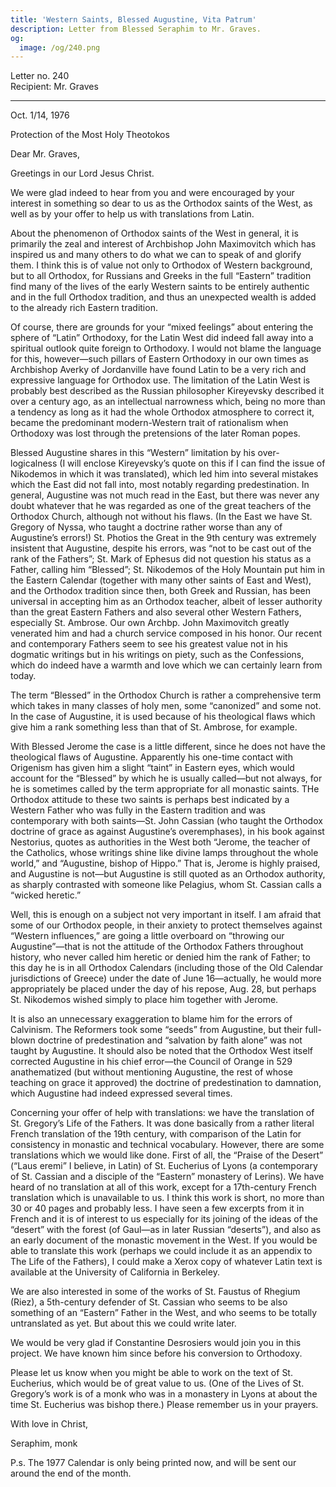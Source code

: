 ```yaml
---
title: 'Western Saints, Blessed Augustine, Vita Patrum'
description: Letter from Blessed Seraphim to Mr. Graves.
og:
  image: /og/240.png
---
```


<div style={{textAlign:'right', fontFamily:'monospace'}}>Letter no. 240</div>
<div style={{textAlign:'left', fontFamily:'monospace'}}>Recipient: Mr. Graves</div>

---

Oct. 1/14, 1976

Protection of the Most Holy Theotokos

Dear Mr. Graves,

Greetings in our Lord Jesus Christ.

We were glad indeed to hear from you and were encouraged by your interest in something so dear to us as the Orthodox saints of the West, as well as by your offer to help us with translations from Latin.

About the phenomenon of Orthodox saints of the West in general, it is primarily the zeal and interest of Archbishop John Maximovitch which has inspired us and many others to do what we can to speak of and glorify them. I think this is of value not only to Orthodox of Western background, but to all Orthodox, for Russians and Greeks in the full “Eastern” tradition find many of the lives of the early Western saints to be entirely authentic and in the full Orthodox tradition, and thus an unexpected wealth is added to the already rich Eastern tradition.

Of course, there are grounds for your “mixed feelings” about entering the sphere of “Latin” Orthodoxy, for the Latin West did indeed fall away into a spiritual outlook quite foreign to Orthodoxy. I would not blame the language for this, however—such pillars of Eastern Orthodoxy in our own times as Archbishop Averky of Jordanville have found Latin to be a very rich and expressive language for Orthodox use. The limitation of the Latin West is probably best described as the Russian philosopher Kireyevsky described it over a century ago, as an intellectual narrowness which, being no more than a tendency as long as it had the whole Orthodox atmosphere to correct it, became the predominant modern-Western trait of rationalism when Orthodoxy was lost through the pretensions of the later Roman popes.

Blessed Augustine shares in this “Western” limitation by his over-logicalness (I will enclose Kireyevsky’s quote on this if I can find the issue of Nikodemos in which it was translated), which led him into several mistakes which the East did not fall into, most notably regarding predestination. In general, Augustine was not much read in the East, but there was never any doubt whatever that he was regarded as one of the great teachers of the Orthodox Church, although not without his flaws. (In the East we have St. Gregory of Nyssa, who taught a doctrine rather worse than any of Augustine’s errors!) St. Photios the Great in the 9th century was extremely insistent that Augustine, despite his errors, was “not to be cast out of the rank of the Fathers”; St. Mark of Ephesus did not question his status as a Father, calling him “Blessed”; St. Nikodemos of the Holy Mountain put him in the Eastern Calendar (together with many other saints of East and West), and the Orthodox tradition since then, both Greek and Russian, has been universal in accepting him as an Orthodox teacher, albeit of lesser authority than the great Eastern Fathers and also several other Western Fathers, especially St. Ambrose. Our own Archbp. John Maximovitch greatly venerated him and had a church service composed in his honor. Our recent and contemporary Fathers seem to see his greatest value not in his dogmatic writings but in his writings on piety, such as the Confessions, which do indeed have a warmth and love which we can certainly learn from today.

The term “Blessed” in the Orthodox Church is rather a comprehensive term which takes in many classes of holy men, some “canonized” and some not. In the case of Augustine, it is used because of his theological flaws which give him a rank something less than that of St. Ambrose, for example.

With Blessed Jerome the case is a little different, since he does not have the theological flaws of Augustine. Apparently his one-time contact with Origenism has given him a slight “taint” in Eastern eyes, which would account for the “Blessed” by which he is usually called—but not always, for he is sometimes called by the term appropriate for all monastic saints. THe Orthodox attitude to these two saints is perhaps best indicated by a Western Father who was fully in the Eastern tradition and was contemporary with both saints—St. John Cassian (who taught the Orthodox doctrine of grace as against Augustine’s overemphases), in his book against Nestorius, quotes as authorities in the West both “Jerome, the teacher of the Catholics, whose writings shine like divine lamps throughout the whole world,” and “Augustine, bishop of Hippo.” That is, Jerome is highly praised, and Augustine is not—but Augustine is still quoted as an Orthodox authority, as sharply contrasted with someone like Pelagius, whom St. Cassian calls a “wicked heretic.”

Well, this is enough on a subject not very important in itself. I am afraid that some of our Orthodox people, in their anxiety to protect themselves against “Western influences,” are going a little overboard on “throwing our Augustine”—that is not the attitude of the Orthodox Fathers throughout history, who never called him heretic or denied him the rank of Father; to this day he is in all Orthodox Calendars (including those of the Old Calendar jurisdictions of Greece) under the date of June 16—actually, he would more appropriately be placed under the day of his repose, Aug. 28, but perhaps St. Nikodemos wished simply to place him together with Jerome.

It is also an unnecessary exaggeration to blame him for the errors of Calvinism. The Reformers took some “seeds” from Augustine, but their full-blown doctrine of predestination and “salvation by faith alone” was not taught by Augustine. It should also be noted that the Orthodox West itself corrected Augustine in his chief error—the Council of Orange in 529 anathematized (but without mentioning Augustine, the rest of whose teaching on grace it approved) the doctrine of predestination to damnation, which Augustine had indeed expressed several times.

Concerning your offer of help with translations: we have the translation of St. Gregory’s Life of the Fathers. It was done basically from a rather literal French translation of the 19th century, with comparison of the Latin for consistency in monastic and technical vocabulary. However, there are some translations which we would like done. First of all, the “Praise of the Desert” (“Laus eremi” I believe, in Latin) of St. Eucherius of Lyons (a contemporary of St. Cassian and a disciple of the “Eastern” monastery of Lerins). We have heard of no translation at all of this work, except for a 17th-century French translation which is unavailable to us. I think this work is short, no more than 30 or 40 pages and probably less. I have seen a few excerpts from it in French and it is of interest to us especially for its joining of the ideas of the “desert” with the forest (of Gaul—as in later Russian “deserts”), and also as an early document of the monastic movement in the West. If you would be able to translate this work (perhaps we could include it as an appendix to The Life of the Fathers), I could make a Xerox copy of whatever Latin text is available at the University of California in Berkeley.

We are also interested in some of the works of St. Faustus of Rhegium (Riez), a 5th-century defender of St. Cassian who seems to be also something of an “Eastern” Father in the West, and who seems to be totally untranslated as yet. But about this we could write later.

We would be very glad if Constantine Desrosiers would join you in this project. We have known him since before his conversion to Orthodoxy.

Please let us know when you might be able to work on the text of St. Eucherius, which would be of great value to us. (One of the Lives of St. Gregory’s work is of a monk who was in a monastery in Lyons at about the time St. Eucherius was bishop there.) Please remember us in your prayers.

With love in Christ,

Seraphim, monk

P.s. The 1977 Calendar is only being printed now, and will be sent our around the end of the month.
